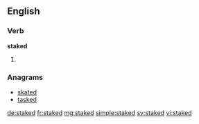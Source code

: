 ==English==

===Verb===
'''staked'''

# {{past of|stake}}

===Anagrams===
* [[skated#English|skated]]
* [[tasked#English|tasked]]

[[de:staked]]
[[fr:staked]]
[[mg:staked]]
[[simple:staked]]
[[sv:staked]]
[[vi:staked]]